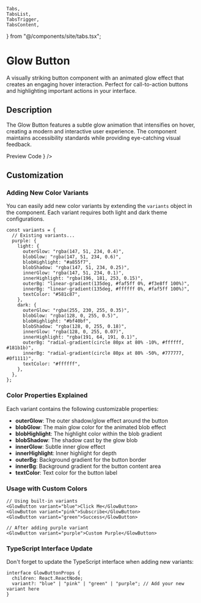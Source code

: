     Tabs,
    TabsList,
    TabsTrigger,
    TabsContent,
} from "@/components/site/tabs.tsx";


# Glow Button

A visually striking button component with an animated glow effect that creates an engaging hover interaction. Perfect for call-to-action buttons and highlighting important actions in your interface.

## Description

The Glow Button features a subtle glow animation that intensifies on hover, creating a modern and interactive user experience. The component maintains accessibility standards while providing eye-catching visual feedback.


<Tabs defaultValue="preview" className="">
  <TabsList>
    <TabsTrigger value="preview">Preview</TabsTrigger>
    <TabsTrigger value="code">Code</TabsTrigger>
  </TabsList>
  <TabsContent value="preview">
    <ComponentRenderer component={<SolancnButtonView />} />
  </TabsContent>
  <TabsContent value="code">
    <CodeBlock filePath="src/app/docs/glow-button/glow-button.tsx" />
  </TabsContent>
</Tabs>

## Customization

### Adding New Color Variants

You can easily add new color variants by extending the `variants` object in the component. Each variant requires both light and dark theme configurations.

```tsx
const variants = {
  // Existing variants...
  purple: {
    light: {
      outerGlow: "rgba(147, 51, 234, 0.4)",
      blobGlow: "rgba(147, 51, 234, 0.6)",
      blobHighlight: "#a855f7",
      blobShadow: "rgba(147, 51, 234, 0.25)",
      innerGlow: "rgba(147, 51, 234, 0.1)",
      innerHighlight: "rgba(196, 181, 253, 0.15)",
      outerBg: "linear-gradient(135deg, #faf5ff 0%, #f3e8ff 100%)",
      innerBg: "linear-gradient(135deg, #ffffff 0%, #faf5ff 100%)",
      textColor: "#581c87",
    },
    dark: {
      outerGlow: "rgba(255, 230, 255, 0.35)",
      blobGlow: "rgba(128, 0, 255, 0.5)",
      blobHighlight: "#bf40bf",
      blobShadow: "rgba(128, 0, 255, 0.18)",
      innerGlow: "rgba(128, 0, 255, 0.07)",
      innerHighlight: "rgba(191, 64, 191, 0.1)",
      outerBg: "radial-gradient(circle 80px at 80% -10%, #ffffff, #181b1b)",
      innerBg: "radial-gradient(circle 80px at 80% -50%, #777777, #0f1111)",
      textColor: "#ffffff",
    },
  },
};
```

### Color Properties Explained

Each variant contains the following customizable properties:

- **outerGlow**: The outer shadow/glow effect around the button
- **blobGlow**: The main glow color for the animated blob effect
- **blobHighlight**: The highlight color within the blob gradient
- **blobShadow**: The shadow cast by the glow blob
- **innerGlow**: Subtle inner glow effect
- **innerHighlight**: Inner highlight for depth
- **outerBg**: Background gradient for the button border
- **innerBg**: Background gradient for the button content area
- **textColor**: Text color for the button label

### Usage with Custom Colors

```tsx
// Using built-in variants
<GlowButton variant="blue">Click Me</GlowButton>
<GlowButton variant="pink">Subscribe</GlowButton>
<GlowButton variant="green">Success</GlowButton>

// After adding purple variant
<GlowButton variant="purple">Custom Purple</GlowButton>
```

### TypeScript Interface Update

Don't forget to update the TypeScript interface when adding new variants:

```tsx
interface GlowButtonProps {
  children: React.ReactNode;
  variant?: "blue" | "pink" | "green" | "purple"; // Add your new variant here
}
```
